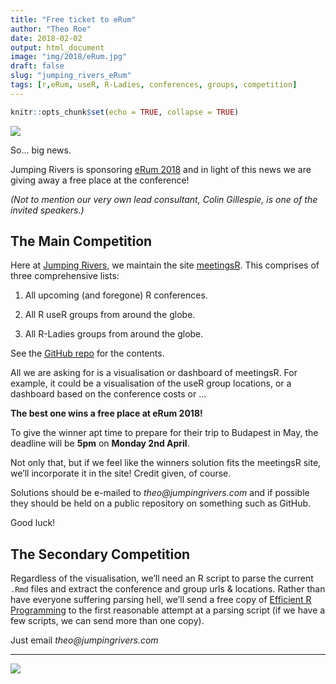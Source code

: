 ```yaml
---
title: "Free ticket to eRum"
author: "Theo Roe"
date: 2018-02-02
output: html_document
image: "img/2018/eRum.jpg"
draft: false
slug: "jumping_rivers_eRum"
tags: [r,eRum, useR, R-Ladies, conferences, groups, competition]
---
```


```r
knitr::opts_chunk$set(echo = TRUE, collapse = TRUE)
```

![](/img/2018/eRum_jr.png)

So... big news. 

Jumping Rivers is sponsoring [eRum 2018](http://2018.erum.io/) and in light of this news we are giving away a free place at the conference! 

*(Not to mention our very own lead consultant, Colin Gillespie, is one of the invited speakers.)*

## The Main Competition

Here at [Jumping Rivers](https://jumpingrivers.com), we maintain the site [meetingsR](https://jumpingrivers.github.io/meetingsR/). This comprises of three comprehensive lists:

1. All upcoming (and foregone) R conferences.

2. All R useR groups from around the globe. 

3. All R-Ladies groups from around the globe.

See the [GitHub repo](https://github.com/jumpingrivers/meetingsR/) for the contents.

All we are asking for is a visualisation or dashboard of meetingsR. For example, it could be a visualisation of the useR group locations, or a dashboard based on the conference costs or ...

**The best one wins a free place at eRum 2018!**

To give the winner apt time to prepare for their trip to Budapest in May, the deadline will be **5pm** on **Monday 2nd April**. 

Not only that, but if we feel like the winners solution fits the meetingsR site, we'll incorporate it in the site! Credit given, of course.

Solutions should be e-mailed to *theo@jumpingrivers.com* and if possible they should be held on a public repository on something such as GitHub. 

Good luck! 


## The Secondary Competition

Regardless of the visualisation, we'll need an R script to parse the current `.Rmd` files and extract
the conference and group urls & locations. Rather than have everyone suffering parsing hell, we'll send a free copy of [Efficient R Programming](http://shop.oreilly.com/product/0636920047995.do) to the first reasonable attempt at a parsing script (if we
have a few scripts, we can send more than one copy).

Just email *theo@jumpingrivers.com*

---

[![](/img/logos/300_125.jpg)](https://www.jumpingrivers.com/?utm_source=eRumcomp&utm_medium=logo&utm_campaign=blog)
